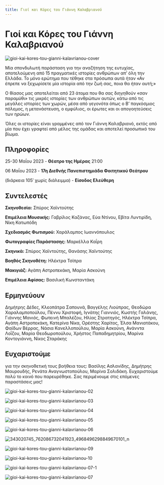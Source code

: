 ```yaml
---
title: Γιοί και Κόρες του Γιάννη Καλαβριανού
---
```


# Γιοί και Κόρες του Γιάννη Καλαβριανού

![gioi-kai-kores-tou-gianni-kalavrianou-cover](https://github.com/theatrikiopa/theatrikiopa.eu/assets/16403754/cc46964d-45c0-4293-b3b6-09d766356ae6)

Μία σπονδυλωτή παράσταση για την αναζήτηση της ευτυχίας, αποτελούμενη από 15 πραγματικές ιστορίες ανθρώπων απ’ όλη την Ελλάδα. Το μόνο ερώτημα που τέθηκε στα πρόσωπα αυτά ήταν «Αν έπρεπε να ξεχωρίσετε μία ιστορία από την ζωή σας, ποια θα ήταν αυτή;»

Ο θίασος μας αποτελείται από 23 άτομα που θα σας διηγηθούν «σαν παραμύθι» τις μικρές ιστορίες των ανθρώπων αυτών, κάτω από τις μεγάλες ιστορίες των χωρών, μέσα από γεγονότα όπως ο Β’ παγκόσμιος πόλεμος, η μετανάστευση, ο εμφύλιος, οι έρωτες και οι απογοητεύσεις των ηρώων.

Όλες οι ιστορίες είναι γραμμένες από τον Γιάννη Καλαβριανό, εκτός από μία που έχει γραφτεί από μέλος της ομάδας και αποτελεί προσωπικό του βίωμα.

## Πληροφορίες
25-30 Μαΐου 2023 - **Θέατρο της Ημέρας** 21:00

06 Μαΐου 2023 - **17η Διεθνής Πανεπιστημιάδα Φοιτητικού Θεάτρου**

(διάρκεια 105′ χωρίς διάλειμμα) - **Είσοδος Ελεύθερη**

## Συντελεστές
**Σκηνοθεσία:** Σπύρος Χαϊντούτης

**Επιμέλεια Μουσικής:** Γαβρίλος Καζάνας, Εύα Ντίνου, Εβίτα Λυντιρίδη, Νίκη Κατωπόδη

**Σχεδιασμός Φωτισμού:** Χαράλαμπος Ιωαννόπουλος

**Φωτογραφίες Παράστασης:** Μαρκέλλα Καΐρη

**Σκηνικά:** Σπύρος Χαϊντούτης, Θανάσης Χαϊντούτης

**Βοηθός Σκηνοθέτη:** Ηλέκτρα Τσίπρα

**Μακιγιάζ:** Αγάπη Αστροπεκάκη, Μαρία Ασκούνη

**Επιμέλεια Αφίσας:** Βασιλική Κωνσταντάκη

## Ερμηνεύουν
Δημήτρης Δέδες, Κλεοπάτρα Σαπουνά, Βαγγέλης Λιούπρας, Θεοδώρα Χαραλαμποπούλου, Πέννυ Χριστοφή, Ιγνάτης Γιαννιός, Κωστής Γαλάνης, Γιάννης Μανιός, Φωτεινή Μπαλέζου, Ηλίας Στρατηγός, Ηλέκτρα Τσίπρα, Αγάπη Αστροπεκάκη, Κατερίνα Νίκα, Ορέστης Χαρίτος, Έλσα Μανιατάκου, Φαίδων Βέρρας, Νάσια Κανελλοπούλου, Μαρία Ασκούνη, Ανάνντα Λοΐζου, Μαρία Θεοδωροπούλου, Χρήστος Παπαδημητρίου, Μαρίνα Κοντογιάννη, Νίκος Σταράκης

## Ευχαριστούμε
για την σκηνοθετική τους βοήθεια τους: Βασίλης Ασλανίδης, Δημήτρης Μαυρουδής, Ρενάτα Αναγνωστοπούλου, Μαρίνα Σολιδάκη. Ευχαριστούμε πολύ το κοινό που παρευρέθηκε. Σας περιμένουμε στις επόμενες παραστάσεις μας!

<ResponsiveYouTube videoId="Ay0fnoMT1oQ"/>

![gioi-kai-kores-tou-gianni-kalavrianou-02](https://github.com/theatrikiopa/theatrikiopa.eu/assets/16403754/fc1db3ed-e962-4834-b321-93a0cfa570b8)

![gioi-kai-kores-tou-gianni-kalavrianou-03](https://github.com/theatrikiopa/theatrikiopa.eu/assets/16403754/4a505138-9119-43e9-b6be-14f424e8d09a)

![gioi-kai-kores-tou-gianni-kalavrianou-04](https://github.com/theatrikiopa/theatrikiopa.eu/assets/16403754/273bb101-a363-4e6a-9288-e59ad333bfd6)

![gioi-kai-kores-tou-gianni-kalavrianou-05](https://github.com/theatrikiopa/theatrikiopa.eu/assets/16403754/870024fe-13c6-4f8b-9ffb-88804bee7645)

![gioi-kai-kores-tou-gianni-kalavrianou-06](https://github.com/theatrikiopa/theatrikiopa.eu/assets/16403754/7bc10630-e4bb-4f92-8726-383fff01a91a)

![343020745_762086732041923_4968496298849670101_n](https://github.com/theatrikiopa/theatrikiopa.eu/assets/16403754/354bb518-b43e-4c0a-aea0-9a0d5879d37f)

![gioi-kai-kores-tou-gianni-kalavrianou-09](https://github.com/theatrikiopa/theatrikiopa.eu/assets/16403754/5e119581-b2de-4141-9b83-3ef272342405)

![gioi-kai-kores-tou-gianni-kalavrianou-10](https://github.com/theatrikiopa/theatrikiopa.eu/assets/16403754/b7fb9513-dbce-419c-aa12-1fe28f5123ba)

![gioi-kai-kores-tou-gianni-kalavrianou-07-1](https://github.com/theatrikiopa/theatrikiopa.eu/assets/16403754/a01ee188-d248-41fe-ba7e-6a01bb0c996e)

![gioi-kai-kores-tou-gianni-kalavrianou-07](https://github.com/theatrikiopa/theatrikiopa.eu/assets/16403754/e249035a-cd2b-407e-9e14-76c2ffc1889f)

